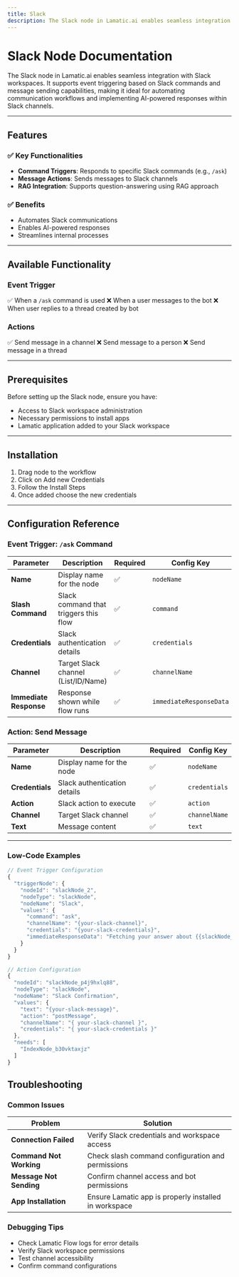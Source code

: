 ```yaml
---
title: Slack
description: The Slack node in Lamatic.ai enables seamless integration with Slack workspaces. It supports event triggering based on Slack commands and message sending capabilities, making it ideal for automating communication workflows and implementing AI-powered responses within Slack channels.
---
```

# Slack Node Documentation

The Slack node in Lamatic.ai enables seamless integration with Slack workspaces. It supports event triggering based on Slack commands and message sending capabilities, making it ideal for automating communication workflows and implementing AI-powered responses within Slack channels.

---

## Features

### ✅ Key Functionalities
- **Command Triggers**: Responds to specific Slack commands (e.g., `/ask`)
- **Message Actions**: Sends messages to Slack channels
- **RAG Integration**: Supports question-answering using RAG approach

### ✅ Benefits
- Automates Slack communications
- Enables AI-powered responses
- Streamlines internal processes

---

## Available Functionality

### Event Trigger
✅ When a `/ask` command is used
❌ When a user messages to the bot
❌ When user replies to a thread created by bot

### Actions
✅ Send message in a channel
❌ Send message to a person
❌ Send message in a thread

---

## Prerequisites

Before setting up the Slack node, ensure you have:
- Access to Slack workspace administration
- Necessary permissions to install apps
- Lamatic application added to your Slack workspace

---

## Installation

1. Drag node to the workflow
2. Click on Add new Credentials
3. Follow the Install Steps
4. Once added choose the new credentials

---

## Configuration Reference

### Event Trigger: `/ask` Command

| **Parameter**             | **Description**                                                         | **Required** | **Config Key**            |
|--------------------------|------------------------------------------------------------------------|--------------|--------------------------|
| **Name**                 | Display name for the node                                              | ✅           | `nodeName`               |
| **Slash Command**        | Slack command that triggers this flow                                 | ✅           | `command`                |
| **Credentials**          | Slack authentication details                                           | ✅           | `credentials`            |
| **Channel**              | Target Slack channel (List/ID/Name)                                   | ✅           | `channelName`            |
| **Immediate Response**   | Response shown while flow runs                                        | ✅           | `immediateResponseData`  |

### Action: Send Message

| **Parameter**      | **Description**                                                         | **Required** | **Config Key**            |
|-------------------|------------------------------------------------------------------------|--------------|--------------------------|
| **Name**          | Display name for the node                                              | ✅           | `nodeName`               |
| **Credentials**   | Slack authentication details                                           | ✅           | `credentials`            |
| **Action**        | Slack action to execute                                               | ✅           | `action`                 |
| **Channel**       | Target Slack channel                                                  | ✅           | `channelName`            |
| **Text**          | Message content                                                       | ✅           | `text`                   |

---

### Low-Code Examples

```js
// Event Trigger Configuration
{
  "triggerNode": {
    "nodeId": "slackNode_2",
    "nodeType": "slackNode",
    "nodeName": "Slack",
    "values": {
      "command": "ask",
      "channelName": "{your-slack-channel}",
      "credentials": "{your-slack-credentials}",
      "immediateResponseData": "Fetching your answer about {{slackNode_2.output.text}}"
    }
  }
}

// Action Configuration
{
  "nodeId": "slackNode_p4j9hxlq88",
  "nodeType": "slackNode",
  "nodeName": "Slack Confirmation",
  "values": {
    "text": "{your-slack-message}",
    "action": "postMessage",
    "channelName": "{ your-slack-channel }",
    "credentials": "{ your-slack-credentials }"
  },
  "needs": [
    "IndexNode_b30vktaxjz"
  ]
}
```

## Troubleshooting

### Common Issues

| **Problem**                | **Solution**                                                                                  |
|---------------------------|----------------------------------------------------------------------------------------------|
| **Connection Failed**      | Verify Slack credentials and workspace access                                                |
| **Command Not Working**    | Check slash command configuration and permissions                                            |
| **Message Not Sending**    | Confirm channel access and bot permissions                                                   |
| **App Installation**       | Ensure Lamatic app is properly installed in workspace                                        |

### Debugging Tips

- Check Lamatic Flow logs for error details
- Verify Slack workspace permissions
- Test channel accessibility
- Confirm command configurations